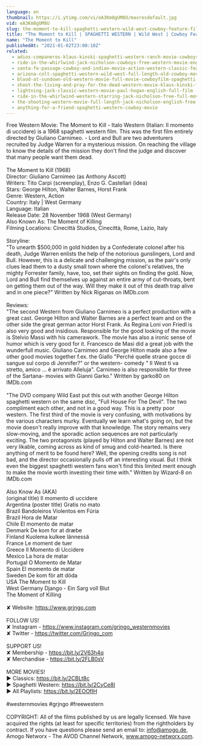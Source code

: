 ```yaml
---
language: en
thumbnail: https://i.ytimg.com/vi/eA3Km8gUM8U/maxresdefault.jpg
vid: eA3Km8gUM8U
slug: the-moment-to-kill-spaghetti-western-wild-west-cowboy-feature-film-full-length
title: "The Moment to Kill | SPAGHETTI WESTERN | Wild West | Cowboy Feature Film | Full Length"
name: "The Moment to Kill"
publishedAt: "2021-01-02T23:00:10Z"
related:
  - adios-companeros-klaus-kinski-spaghetti-western-ranch-movie-cowboys
  - ride-in-the-whirlwind-jack-nicholson-cowboys-free-western-movie-english
  - santa-fe-passage-cowboy-and-indian-movie-action-western-classic-feature-film-in-full-length
  - arizona-colt-spaghetti-western-wild-west-full-length-old-cowboy-movie
  - blood-at-sundown-old-western-movie-full-movie-cowboyfilm-spaghetti-western-english
  - shoot-the-living-and-pray-for-the-dead-western-movie-klaus-kinski-full-movie
  - lightning-jack-classic-western-movie-paul-hogan-english-full-film
  - ride-in-the-whirlwind-western-starring-jack-nicholson-free-full-movie-english-youtube-movies
  - the-shooting-western-movie-full-length-jack-nicholson-english-free-full-westerns
  - anything-for-a-friend-spaghetti-western-cowboy-movie
---
```


Free Western Movie: The Moment to Kill - Italo Western (Italian: Il momento di uccidere) is a 1968 spaghetti western film. This was the first film entirely directed by Giuliano Carnimeo. - Lord and Bull are two adventurers recruited by Judge Warren for a mysterious mission. On reaching the village to know the details of the mission they don't find the judge and discover that many people want them dead.<br />
<br />
The Moment to Kill (1968)<br />
Director: Giuliano Carnimeo (as Anthony Ascott)<br />
Writers: Tito Carpi (screenplay), Enzo G. Castellari (idea) <br />
Stars: George Hilton, Walter Barnes, Horst Frank<br />
Genre: Western, Action<br />
Country: Italy | West Germany<br />
Language: Italian<br />
Release Date: 28 November 1968 (West Germany) <br />
Also Known As: The Moment of Killing <br />
Filming Locations: Cinecittà Studios, Cinecittà, Rome, Lazio, Italy<br />
<br />
Storyline:<br />
"To unearth $500,000 in gold hidden by a Confederate colonel after his death, Judge Warren enlists the help of the notorious gunslingers, Lord and Bull. However, this is a delicate and challenging mission, as the pair's only clues lead them to a dusty small town where the colonel's relatives, the mighty Forrester family, have, too, set their sights on finding the gold. Now, Lord and Bull find themselves up against an entire army of cut-throats, bent on getting them out of the way. Will they make it out of this death trap alive and in one piece?" Written by Nick Riganas on IMDb.com <br />
<br />
Reviews:<br />
"The second Western from Giuliano Carnimeo is a perfect production with a great cast. George Hilton and Walter Barnes are a perfect team and on the other side the great german actor Horst Frank. As Regina Loni von Friedl is also very good and insidious. Responsible for the good looking of the movie is Stelvio Massi with his camerawork. The movie has also a ironic sense of humor which is very good for it. Francesco de Masi did a great job with the wunderfull music. Giuliano Carnimeo and George Hilton made also a few other good movies together f.ex. the Giallo "Perché quelle strane gocce di sangue sul corpo di Jennifer?" or the western- comedy " Il West ti va stretto, amico ... è arrivato Alleluja". Carnimeo is also responsible for three of the Sartana- movies with Gianni Garko." Written by garko80 on IMDb.com <br />
<br />
"The DVD company Wild East put this out with another George Hilton spaghetti western on the same disc, "Full House For The Devil". The two compliment each other, and not in a good way. This is a pretty poor western. The first third of the movie is very confusing, with motivations by the various characters murky. Eventually we learn what's going on, but the movie doesn't really improve with that knowledge. The story remains very slow-moving, and the sporadic action sequences are not particularly exciting. The two protagonists (played by Hilton and Walter Barnes) are not very likable, coming across as kind of smug and cold-hearted. Is there anything of merit to be found here? Well, the opening credits song is not bad, and the director occasionally pulls off an interesting visual. But I think even the biggest spaghetti western fans won't find this limited merit enough to make the movie worth investing their time with." Written by Wizard-8 on IMDb.com <br />
<br />
Also Know As (AKA)<br />
(original title) Il momento di uccidere<br />
Argentina (poster title) Gratis no mato<br />
Brazil Bandoleiros Violentos em Fúria<br />
Brazil Hora de Matar<br />
Chile El momento de matar<br />
Denmark De kom for at dræbe<br />
Finland Kuolema kulkee lännessä<br />
France Le moment de tuer<br />
Greece Il Momento di Uccidere<br />
Mexico La hora de matar<br />
Portugal O Momento de Matar<br />
Spain El momento de matar<br />
Sweden De kom för att döda<br />
USA The Moment to Kill<br />
West Germany Django - Ein Sarg voll Blut<br />
The Moment of Killing<br />
<br />
✘ Website: https://www.grjngo.com<br />
<br />
FOLLOW US!<br />
✘ Instagram - https://www.instagram.com/grjngo_westernmovies<br />
✘ Twitter - https://twitter.com/Grjngo_com<br />
<br />
SUPPORT US!<br />
✘ Membership - https://bit.ly/2V63h4q<br />
✘ Merchandise - https://bit.ly/2FLB0sV<br />
<br />
MORE MOVIES! <br />
► Classics: https://bit.ly/2CBLt8c <br />
► Spaghetti Western: https://bit.ly/2CyCe8I <br />
► All Playlists: https://bit.ly/2EOOfIH <br />
<br />
#westernmovies #grjngo #freewestern<br />
<br />
COPYRIGHT: All of the films published by us are legally licensed. We have acquired the rights (at least for specific territories) from the rightholders by contract. If you have questions please send an email to: info@amogo.de, Amogo Networx - The AVOD Channel Network, www.amogo-networx.com.